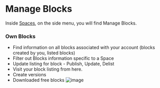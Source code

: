 # Manage Blocks

Inside [Spaces](https://docs.appblocks.com/docs/Spaces), on the side menu, you will find Manage Blocks. 
### Own Blocks
* Find information on all blocks associated with your account (blocks created by you, listed blocks)
* Filter out Blocks information specific to a Space
* Update listing for block - Publish, Update, Delist
* Visit your block listing from here.
* Create versions
* Downloaded free blocks
![image](https://user-images.githubusercontent.com/33730398/218088950-aa784b0b-e2c4-4ebb-bec0-950765b28823.png)




